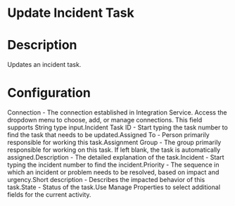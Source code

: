 ﻿# Update Incident Task

# Description

Updates an incident task.

# Configuration

Connection - The
                        connection established in Integration Service. Access the dropdown menu to
                        choose, add, or manage connections. This field supports String type
                        input.Incident Task ID -
                        Start typing the task number to find the task that needs to be updated.Assigned To - Person
                        primarily responsible for working this task.Assignment Group - The
                        group primarily responsible for working on this task. If left blank, the
                        task is automatically assigned.Description - The
                        detailed explanation of the task.Incident - Start
                        typing the incident number to find the incident.Priority - The
                        sequence in which an incident or problem needs to be resolved, based on
                        impact and urgency.Short description -
                        Describes the impacted behavior of this task.State - Status of the
                            task.Use Manage Properties to select additional fields for the
                            current activity.
